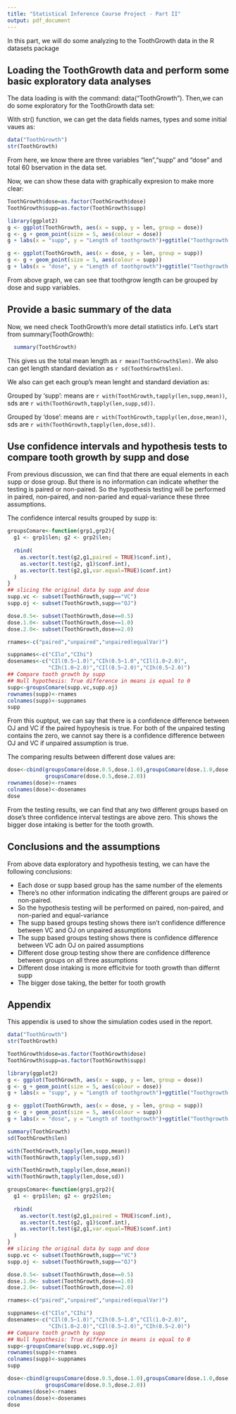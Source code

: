```yaml
---
title: "Statistical Inference Course Project - Part II"
output: pdf_document
---
```


In this part, we will do some analyzing to the ToothGrowth data in the R datasets package

## Loading the ToothGrowth data and perform some basic exploratory data analyses 
The data loading is with the command: data("ToothGrowth"). Then,we can do some exploratory for the ToothGrowth data set:

With str() function, we can get the data fields names, types and some initial vaues as:
```r
data("ToothGrowth")
str(ToothGrowth)
```
From here, we know there are three variables "len","supp" and "dose" and total 60 bservation in the data set.

Now, we can show these data with graphically expresion to make more clear:

```r
ToothGrowth$dose=as.factor(ToothGrowth$dose)
ToothGrowth$supp=as.factor(ToothGrowth$supp)

library(ggplot2)
g <- ggplot(ToothGrowth, aes(x = supp, y = len, group = dose))
g <- g + geom_point(size = 5, aes(colour = dose))  
g + labs(x = "supp", y = "Length of toothgrowth")+ggtitle("Toothgrowth Length ~ supp")

g <- ggplot(ToothGrowth, aes(x = dose, y = len, group = supp))
g <- g + geom_point(size = 5, aes(colour = supp))
g + labs(x = "dose", y = "Length of toothgrowth")+ggtitle("Toothgrowth Length ~ dose")
```

From above graph, we can see that toothgrow length can be grouped by dose and supp variables. 


## Provide a basic summary of the data
Now, we need check ToothGrowth's more detail statistics info. Let's start from summary(ToothGrowth): 
```r
  summary(ToothGrowth)
```
This gives us the total mean length as `r mean(ToothGrowth$len)`. We also can get length standard deviation as `r sd(ToothGrowth$len)`. 

We also can get each group's mean lenght and standard deviation as:

Grouped by 'supp': means are `r with(ToothGrowth,tapply(len,supp,mean))`, sds are `r with(ToothGrowth,tapply(len,supp,sd))`.

Grouped by 'dose': means are `r with(ToothGrowth,tapply(len,dose,mean))`, sds are `r with(ToothGrowth,tapply(len,dose,sd))`.

## Use confidence intervals and hypothesis tests to compare tooth growth by supp and dose

From previous discussion, we can find that there are equal elements in each supp or dose group. But there is no information can indicate whether the testing is paired or non-paired. So the hypothesis testing will be performed in paired, non-paired, and non-paried and equal-variance these three assumptions.

The confidence intercal results grouped by supp is:
```r
groupsComare<-function(grp1,grp2){
  g1 <- grp1$len; g2 <- grp2$len;
  
  rbind(
    as.vector(t.test(g2,g1,paired = TRUE)$conf.int),
    as.vector(t.test(g2, g1)$conf.int),
    as.vector(t.test(g2,g1,var.equal=TRUE)$conf.int)
  )
}
## slicing the original data by supp and dose
supp.vc <- subset(ToothGrowth,supp=="VC")
supp.oj <- subset(ToothGrowth,supp=="OJ")

dose.0.5<- subset(ToothGrowth,dose==0.5)
dose.1.0<- subset(ToothGrowth,dose==1.0)
dose.2.0<- subset(ToothGrowth,dose==2.0)

rnames<-c("paired","unpaired","unpaired(equalVar)")

suppnames<-c("CIlo","CIhi")
dosenames<-c("CIl(0.5~1.0)","CIh(0.5~1.0","CIl(1.0~2.0)",
             "CIh(1.0~2.0)","CIl(0.5~2.0)","CIh(0.5~2.0)")
## Compare tooth growth by supp
## Null hypothesis: True difference in means is equal to 0
supp<-groupsComare(supp.vc,supp.oj)
rownames(supp)<-rnames
colnames(supp)<-suppnames
supp
```

From this ouptput, we can say that there is a confidence difference between OJ and VC if the paired hypoyhesis is true.
For both of the unpaired testing contains the zero, we cannot say there is a confidence difference between OJ and VC if unpaired assumption is true.

The comparing results between different dose values are:
```r
dose<-cbind(groupsComare(dose.0.5,dose.1.0),groupsComare(dose.1.0,dose.2.0),
            groupsComare(dose.0.5,dose.2.0))
rownames(dose)<-rnames
colnames(dose)<-dosenames
dose
```
From the testing results, we can find that any two different groups based on dose's three confidence interval testings are above zero. This shows the bigger dose intaking is better for the tooth growth.

## Conclusions and the assumptions 
From above data exploratory and hypothesis testing, we can have the following conclusions:

  * Each dose or supp based group has the same number of the elements
  * There's no other information indicating the different groups are paired or non-paired.
  * So the hypothesis testing will be performed on paired, non-paired, and non-paried and equal-variance
  * The supp based groups testing shows there isn't confidence difference between VC and OJ on unpaired assumptions
  * The supp based groups testing shows there is confidence difference between VC adn OJ on paired assumptions
  * Different dose group testing show there are confidence difference between groups on all three assumptions
  * Different dose intaking is more efficitvie for tooth growth than differnt supp
  * The bigger dose taking, the better for tooth growth


## Appendix
This appendix is used to show the simulation codes used in the report.

```r
data("ToothGrowth")
str(ToothGrowth)

ToothGrowth$dose=as.factor(ToothGrowth$dose)
ToothGrowth$supp=as.factor(ToothGrowth$supp)

library(ggplot2)
g <- ggplot(ToothGrowth, aes(x = supp, y = len, group = dose))
g <- g + geom_point(size = 5, aes(colour = dose))  
g + labs(x = "supp", y = "Length of toothgrowth")+ggtitle("Toothgrowth Length ~ supp")

g <- ggplot(ToothGrowth, aes(x = dose, y = len, group = supp))
g <- g + geom_point(size = 5, aes(colour = supp))
g + labs(x = "dose", y = "Length of toothgrowth")+ggtitle("Toothgrowth Length ~ dose")

summary(ToothGrowth)
sd(ToothGrowth$len)

with(ToothGrowth,tapply(len,supp,mean))
with(ToothGrowth,tapply(len,supp,sd))

with(ToothGrowth,tapply(len,dose,mean))
with(ToothGrowth,tapply(len,dose,sd))

groupsComare<-function(grp1,grp2){
  g1 <- grp1$len; g2 <- grp2$len;
  
  rbind(
    as.vector(t.test(g2,g1,paired = TRUE)$conf.int),
    as.vector(t.test(g2, g1)$conf.int),
    as.vector(t.test(g2,g1,var.equal=TRUE)$conf.int)
  )
}
## slicing the original data by supp and dose
supp.vc <- subset(ToothGrowth,supp=="VC")
supp.oj <- subset(ToothGrowth,supp=="OJ")

dose.0.5<- subset(ToothGrowth,dose==0.5)
dose.1.0<- subset(ToothGrowth,dose==1.0)
dose.2.0<- subset(ToothGrowth,dose==2.0)

rnames<-c("paired","unpaired","unpaired(equalVar)")

suppnames<-c("CIlo","CIhi")
dosenames<-c("CIl(0.5~1.0)","CIh(0.5~1.0","CIl(1.0~2.0)",
             "CIh(1.0~2.0)","CIl(0.5~2.0)","CIh(0.5~2.0)")
## Compare tooth growth by supp
## Null hypothesis: True difference in means is equal to 0
supp<-groupsComare(supp.vc,supp.oj)
rownames(supp)<-rnames
colnames(supp)<-suppnames
supp

dose<-cbind(groupsComare(dose.0.5,dose.1.0),groupsComare(dose.1.0,dose.2.0),
            groupsComare(dose.0.5,dose.2.0))
rownames(dose)<-rnames
colnames(dose)<-dosenames
dose
```
